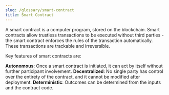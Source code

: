 ```yaml
---
slug: /glossary/smart-contract
title: Smart Contract
---
```


A smart contract is a computer program, stored on the blockchain.
Smart contracts allow trustless transactions to be executed without third parties - the smart contract enforces the rules of the transaction automatically.
These transactions are trackable and irreversible.

Key features of smart contracts are:

**Autonomous**: Once a smart contract is initiated, it can act by itself without further participant involvement.
**Decentralized**: No single party has control over the entirety of the contract, and it cannot be modified after deployment.
**Deterministic**: Outcomes can be determined from the inputs and the contract code.
